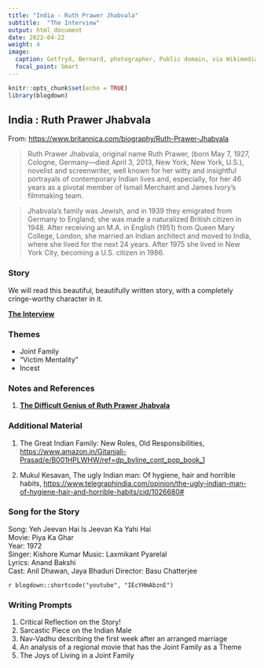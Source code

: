 ```yaml
---
title: "India - Ruth Prawer Jhabvala"
subtitle:  "The Interview"
output: html_document
date: 2022-04-22
weight: 4
image: 
  caption: Gotfryd, Bernard, photographer, Public domain, via Wikimedia Commons
  focal_point: Smart
---
```


```r
knitr::opts_chunk$set(echo = TRUE)
library(blogdown)
```


## India : Ruth Prawer Jhabvala

From: <https://www.britannica.com/biography/Ruth-Prawer-Jhabvala>

> Ruth Prawer Jhabvala, original name Ruth Prawer, (born May 7, 1927, Cologne, Germany—died April 3, 2013, New York, New York, U.S.), novelist and screenwriter, well known for her witty and insightful portrayals of contemporary Indian lives and, especially, for her 46 years as a pivotal member of Ismail Merchant and James Ivory’s filmmaking team.

> Jhabvala’s family was Jewish, and in 1939 they emigrated from Germany to England; she was made a naturalized British citizen in 1948. After receiving an M.A. in English (1951) from Queen Mary College, London, she married an Indian architect and moved to India, where she lived for the next 24 years. After 1975 she lived in New York City, becoming a U.S. citizen in 1986.


### Story

We will read this beautiful, beautifully written story, with a completely cringe-worthy character in it.

<u>[**The Interview**](/pdf/ISTW/RuthJhabvala-The Interview.pdf)</u>

### Themes

- Joint Family
- "Victim Mentality"
- Incest


### Notes and References

1. <u>[**The Difficult Genius of Ruth Prawer Jhabvala**](<https://www.theatlantic.com/entertainment/archive/2019/01/difficult-genius-ruth-prawer-jhabvala/581464/?utm_source=copy-link&utm_medium=social&utm_campaign=share>)</u>


### Additional Material

1. The Great Indian Family: New Roles, Old Responsibilities, <https://www.amazon.in/Gitanjali-Prasad/e/B001HPLWHW/ref=dp_byline_cont_pop_book_1>

2. Mukul Kesavan, The ugly Indian man: Of hygiene, hair and horrible habits, <https://www.telegraphindia.com/opinion/the-ugly-indian-man-of-hygiene-hair-and-horrible-habits/cid/1026680#>

### Song for the Story

Song: Yeh Jeevan Hai Is Jeevan Ka Yahi Hai  
Movie: Piya Ka Ghar  
Year: 1972  
Singer: Kishore Kumar
Music: Laxmikant Pyarelal  
Lyrics: Anand Bakshi  
Cast: Anil Dhawan, Jaya Bhaduri 
Director: Basu Chatterjee  

`r blogdown::shortcode("youtube", "IEcYHmAbznE")`


### Writing Prompts

1. Critical Reflection on the Story!  
1. Sarcastic Piece on the Indian Male 
1. Nav-Vadhu describing the first week after an arranged marriage  
1. An analysis of a regional movie that has the Joint Family as a Theme 
1. The Joys of Living in a Joint Family
